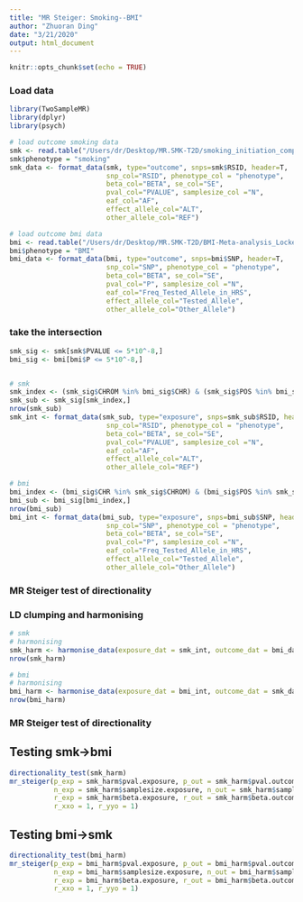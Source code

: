 ```yaml
---
title: "MR Steiger: Smoking--BMI"
author: "Zhuoran Ding"
date: "3/21/2020"
output: html_document
---
```


```r
knitr::opts_chunk$set(echo = TRUE)
```


### Load data
```r
library(TwoSampleMR)
library(dplyr)
library(psych)

# load outcome smoking data
smk <- read.table("/Users/dr/Desktop/MR.SMK-T2D/smoking_initiation_complete_snp/SmokingInitiation.txt", header=T)
smk$phenotype = "smoking"
smk_data <- format_data(smk, type="outcome", snps=smk$RSID, header=T,
                        snp_col="RSID", phenotype_col = "phenotype",
                        beta_col="BETA", se_col="SE",
                        pval_col="PVALUE", samplesize_col ="N",
                        eaf_col="AF",
                        effect_allele_col="ALT",
                        other_allele_col="REF")

# load outcome bmi data
bmi <- read.table("/Users/dr/Desktop/MR.SMK-T2D/BMI-Meta-analysis_Locke_et_al+UKBiobank_2018_UPDATED.txt", header=T)
bmi$phenotype = "BMI"
bmi_data <- format_data(bmi, type="outcome", snps=bmi$SNP, header=T,
                        snp_col="SNP", phenotype_col = "phenotype",
                        beta_col="BETA", se_col="SE",
                        pval_col="P", samplesize_col ="N",
                        eaf_col="Freq_Tested_Allele_in_HRS",
                        effect_allele_col="Tested_Allele",
                        other_allele_col="Other_Allele")
```

### take the intersection
```r
smk_sig <- smk[smk$PVALUE <= 5*10^-8,]
bmi_sig <- bmi[bmi$P <= 5*10^-8,]


# smk 
smk_index <- (smk_sig$CHROM %in% bmi_sig$CHR) & (smk_sig$POS %in% bmi_sig$POS)
smk_sub <- smk_sig[smk_index,] 
nrow(smk_sub)
smk_int <- format_data(smk_sub, type="exposure", snps=smk_sub$RSID, header=T,
                        snp_col="RSID", phenotype_col = "phenotype",
                        beta_col="BETA", se_col="SE",
                        pval_col="PVALUE", samplesize_col ="N",
                        eaf_col="AF",
                        effect_allele_col="ALT",
                        other_allele_col="REF")

# bmi
bmi_index <- (bmi_sig$CHR %in% smk_sig$CHROM) & (bmi_sig$POS %in% smk_sig$POS)
bmi_sub <- bmi_sig[bmi_index,] 
nrow(bmi_sub)
bmi_int <- format_data(bmi_sub, type="exposure", snps=bmi_sub$SNP, header=T,
                        snp_col="SNP", phenotype_col = "phenotype",
                        beta_col="BETA", se_col="SE",
                        pval_col="P", samplesize_col ="N",
                        eaf_col="Freq_Tested_Allele_in_HRS",
                        effect_allele_col="Tested_Allele",
                        other_allele_col="Other_Allele")
```



### MR Steiger test of directionality
### LD clumping and harmonising
```r
# smk
# harmonising
smk_harm <- harmonise_data(exposure_dat = smk_int, outcome_dat = bmi_data)
nrow(smk_harm)

# bmi
# harmonising
bmi_harm <- harmonise_data(exposure_dat = bmi_int, outcome_dat = smk_data)
nrow(bmi_harm)
```



### MR Steiger test of directionality
## Testing smk->bmi
```r
directionality_test(smk_harm)
mr_steiger(p_exp = smk_harm$pval.exposure, p_out = smk_harm$pval.outcome, 
           n_exp = smk_harm$samplesize.exposure, n_out = smk_harm$samplesize.outcome, 
           r_exp = smk_harm$beta.exposure, r_out = smk_harm$beta.outcome, 
           r_xxo = 1, r_yyo = 1)
```

## Testing bmi->smk
```r
directionality_test(bmi_harm)
mr_steiger(p_exp = bmi_harm$pval.exposure, p_out = bmi_harm$pval.outcome, 
           n_exp = bmi_harm$samplesize.exposure, n_out = bmi_harm$samplesize.outcome, 
           r_exp = bmi_harm$beta.exposure, r_out = bmi_harm$beta.outcome, 
           r_xxo = 1, r_yyo = 1)
```
